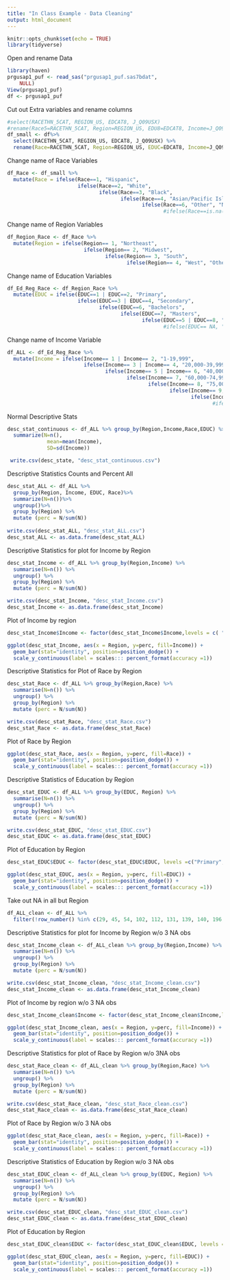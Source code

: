 ```yaml
---
title: "In Class Example - Data Cleaning"
output: html_document
---
```


```r
knitr::opts_chunk$set(echo = TRUE)
library(tidyverse)
```
Open and rename Data
```r
library(haven)
prgusap1_puf <- read_sas("prgusap1_puf.sas7bdat", 
    NULL)
View(prgusap1_puf)
df <- prgusap1_puf
```
Cut out Extra variables and rename columns
```r
#select(RACETHN_5CAT, REGION_US, EDCAT8, J_Q09USX)
#rename(Race5=RACETHN_5CAT, Region=REGION_US, EDU8=EDCAT8, Income=J_Q09USX)
df_small <- df%>%
  select(RACETHN_5CAT, REGION_US, EDCAT8, J_Q09USX) %>%
  rename(Race=RACETHN_5CAT, Region=REGION_US, EDUC=EDCAT8, Income=J_Q09USX)

```

Change name of Race Variables
```r
df_Race <- df_small %>%
  mutate(Race = ifelse(Race==1, "Hispanic",
                       ifelse(Race==2, "White",
                              ifelse(Race==3, "Black",
                                     ifelse(Race==4, "Asian/Pacific Islander",
                                            ifelse(Race==6, "Other", "Not Stated" ))))))
                                                   #ifelse(Race==is.na(NA), "Not Stated", "NA")))))))
```
Change name of Region Variables
```r
df_Region_Race <- df_Race %>%
  mutate(Region = ifelse(Region== 1, "Northeast",
                         ifelse(Region== 2, "Midwest",
                                ifelse(Region== 3, "South",
                                       ifelse(Region== 4, "West", "Other Region")))))
```
Change name of Education Variables
```r
df_Ed_Reg_Race <- df_Region_Race %>%
  mutate(EDUC = ifelse(EDUC==1 | EDUC==2, "Primary",
                       ifelse(EDUC==3 | EDUC==4, "Secondary",
                              ifelse(EDUC==6, "Bachelors",
                                     ifelse(EDUC==7, "Masters",
                                            ifelse(EDUC==5 | EDUC==8, "Professional", "Other"))))))
                                                   #ifelse(EDUC== NA, "Not Stated")))))))
```
Change name of Income Variable
```r
df_ALL <- df_Ed_Reg_Race %>%
  mutate(Income = ifelse(Income== 1 | Income== 2, "1-19,999",
                         ifelse(Income== 3 | Income== 4, "20,000-39,999",
                                ifelse(Income== 5 | Income== 6, "40,000-59,999",
                                       ifelse(Income== 7, "60,000-74,999",
                                              ifelse(Income== 8, "75,000-99,999",
                                                     ifelse(Income== 9, "100,000-149,999",
                                                            ifelse(Income== 10, "150,000 +", "Other" ))))))))
                                                                   #ifelse(Income== 11 | Income== is.na(NA), "Not Stated", "Other Income"))))))))) 
```
Normal Descriptive Stats
```r

desc_stat_continuous <- df_ALL %>% group_by(Region,Income,Race,EDUC) %>%
  summarize(N=n(),
             mean=mean(Income),
             SD=sd(Income))

 write.csv(desc_state, "desc_stat_continuous.csv")
```
Descriptive Statistics Counts and Percent All
```r
desc_stat_ALL <- df_ALL %>%
  group_by(Region, Income, EDUC, Race)%>%
  summarize(N=n())%>%
  ungroup()%>%
  group_by(Region) %>%
  mutate (perc = N/sum(N))
  
write.csv(desc_stat_ALL, "desc_stat_ALL.csv")
desc_stat_ALL <- as.data.frame(desc_stat_ALL)
```


Descriptive Statistics for plot for Income by Region
```r
desc_stat_Income <- df_ALL %>% group_by(Region,Income) %>%
  summarise(N=n()) %>%
  ungroup() %>%
  group_by(Region) %>%
  mutate (perc = N/sum(N))

write.csv(desc_stat_Income, "desc_stat_Income.csv")
desc_stat_Income <- as.data.frame(desc_stat_Income)
```


Plot of Income by region
```r
desc_stat_Income$Income <- factor(desc_stat_Income$Income,levels = c( "1-19,999", "20,000-39,999", "40,000-59,999", "60,000-74,999", "75,000-99,999", "100,000-149,999", "150,000 +", "Not Stated"))

ggplot(desc_stat_Income, aes(x = Region, y=perc, fill=Income)) +
  geom_bar(stat="identity", position=position_dodge()) +
  scale_y_continuous(label = scales::: percent_format(accuracy =1))

```
Descriptive Statistics for Plot of Race by Region
```r
desc_stat_Race <- df_ALL %>% group_by(Region,Race) %>%
  summarise(N=n()) %>%
  ungroup() %>%
  group_by(Region) %>%
  mutate (perc = N/sum(N))

write.csv(desc_stat_Race, "desc_stat_Race.csv")
desc_stat_Race <- as.data.frame(desc_stat_Race)
```

Plot of Race by Region
```r
ggplot(desc_stat_Race, aes(x = Region, y=perc, fill=Race)) +
  geom_bar(stat="identity", position=position_dodge()) +
  scale_y_continuous(label = scales::: percent_format(accuracy =1))
```
Descriptive Statistics of Education by Region
```r
desc_stat_EDUC <- df_ALL %>% group_by(EDUC, Region) %>%
  summarise(N=n()) %>%
  ungroup() %>%
  group_by(Region) %>%
  mutate (perc = N/sum(N))

write.csv(desc_stat_EDUC, "desc_stat_EDUC.csv")
desc_stat_EDUC <- as.data.frame(desc_stat_EDUC)
```

Plot of Education by Region
```r
desc_stat_EDUC$EDUC <- factor(desc_stat_EDUC$EDUC, levels =c("Primary", "Secondary", "Bachelors", "Masters", "Professional", "Other"))

ggplot(desc_stat_EDUC, aes(x = Region, y=perc, fill=EDUC)) +
  geom_bar(stat="identity", position=position_dodge()) +
  scale_y_continuous(label = scales::: percent_format(accuracy =1))
```

Take out NA in all but Region
```r
df_ALL_clean <- df_ALL %>%
  filter(!row_number() %in% c(29, 45, 54, 102, 112, 131, 139, 140, 196, 218, 231, 248, 249, 266, 380, 398, 412, 419, 440, 449, 533, 542, 575, 582, 586, 590, 597, 615, 624, 636, 660, 675, 684, 711, 747, 755, 766, 820, 825, 832, 839, 861, 891, 897, 940, 942, 951, 959, 964, 1003, 1046, 1053, 1057, 1077, 1080, 1097, 1118, 1119, 1129, 1142, 1155, 1270, 1284, 1287, 1288, 1303, 1345, 1355, 1367, 1404, 1408, 1422, 1438, 1474, 1484, 1577, 1593, 1622, 1634, 1637, 1640, 1664, 1665, 1676, 1710, 1712, 1739, 1751, 1767, 1813, 1862, 1864, 1900, 1931, 1942, 1967, 1975, 1996, 1999, 2007, 2027, 2043, 2058, 2070, 2071, 2083, 2086, 2093, 2101, 2102, 2123, 2133, 2139, 2183, 2184, 2212, 2216, 2238, 2242, 2258, 2266, 2278, 2318, 2358, 2372, 2374, 2384, 2479, 2483, 2487, 2490, 2493, 2546, 2550, 2554, 2558, 2587, 2598, 2607, 2618, 2656, 2689, 2694, 2737, 2755, 2771, 2790, 2816, 2839, 2878, 2880, 2919, 2925, 2935, 2952, 2966, 2977, 2979, 3011, 3114, 3144, 3161, 3164, 3176, 3224, 3227, 3235, 3278, 3284, 3493, 3497, 3563, 3568, 3576, 3602, 3615, 3627, 3634, 3644, 3653, 3655))

```
Descriptive Statistics for plot for Income by Region w/o 3 NA obs
```r
desc_stat_Income_clean <- df_ALL_clean %>% group_by(Region,Income) %>%
  summarise(N=n()) %>%
  ungroup() %>%
  group_by(Region) %>%
  mutate (perc = N/sum(N))

write.csv(desc_stat_Income_clean, "desc_stat_Income_clean.csv")
desc_stat_Income_clean <- as.data.frame(desc_stat_Income_clean)
```
Plot of Income by region w/o 3 NA obs
```r
desc_stat_Income_clean$Income <- factor(desc_stat_Income_clean$Income,levels = c( "1-19,999", "20,000-39,999", "40,000-59,999", "60,000-74,999", "75,000-99,999", "100,000-149,999", "150,000 +", "Not Stated"))

ggplot(desc_stat_Income_clean, aes(x = Region, y=perc, fill=Income)) +
  geom_bar(stat="identity", position=position_dodge()) +
  scale_y_continuous(label = scales::: percent_format(accuracy =1))

```
Descriptive Statistics for plot of Race by Region w/o 3NA obs
```r
desc_stat_Race_clean <- df_ALL_clean %>% group_by(Region,Race) %>%
  summarise(N=n()) %>%
  ungroup() %>%
  group_by(Region) %>%
  mutate (perc = N/sum(N))

write.csv(desc_stat_Race_clean, "desc_stat_Race_clean.csv")
desc_stat_Race_clean <- as.data.frame(desc_stat_Race_clean)
```
Plot of Race by Region w/o 3 NA obs
```r
ggplot(desc_stat_Race_clean, aes(x = Region, y=perc, fill=Race)) +
  geom_bar(stat="identity", position=position_dodge()) +
  scale_y_continuous(label = scales::: percent_format(accuracy =1))
```
Descriptive Statistics of Education by Region w/o 3 NA obs
```r
desc_stat_EDUC_clean <- df_ALL_clean %>% group_by(EDUC, Region) %>%
  summarise(N=n()) %>%
  ungroup() %>%
  group_by(Region) %>%
  mutate (perc = N/sum(N))

write.csv(desc_stat_EDUC_clean, "desc_stat_EDUC_clean.csv")
desc_stat_EDUC_clean <- as.data.frame(desc_stat_EDUC_clean)
```

Plot of Education by Region
```r
desc_stat_EDUC_clean$EDUC <- factor(desc_stat_EDUC_clean$EDUC, levels =c("Primary", "Secondary", "Bachelors", "Masters", "Professional", "Other"))

ggplot(desc_stat_EDUC_clean, aes(x = Region, y=perc, fill=EDUC)) +
  geom_bar(stat="identity", position=position_dodge()) +
  scale_y_continuous(label = scales::: percent_format(accuracy =1))
```